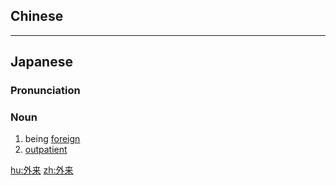 {{also|外來}}
==Chinese==
{{zh-see|外來}}

----

==Japanese==
{{ja-kanjitab|がい|らい|yomi=o}}

===Pronunciation===
{{ja-pron|がいらい|yomi=kanon}}

===Noun===
{{ja-noun|がいらい|kyu=外來}}

# being [[foreign]]
# [[outpatient]]

[[hu:外来]]
[[zh:外来]]